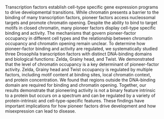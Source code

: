 Transcription factors establish cell-type specific gene expression programs to drive developmental transitions.
While chromatin presents a barrier to the binding of many transcription factors, pioneer factors access nucleosomal targets and promote chromatin opening.
Despite the ability to bind to target motifs in closed chromatin, many pioneer factors display cell-type specific binding and activity.
The mechanisms that govern pioneer-factor occupancy in different cell types and the relationship between chromatin occupancy and chromatin opening remain unclear.
To determine how pioneer-factor binding and activity are regulated, we systematically studied three Drosophila transcription factors with distinct DNA-binding domains and biological functions: Zelda, Grainy head, and Twist.
We demonstrated that the level of chromatin occupancy is a key determinant of pioneer-factor activity.
Zelda, Grainy head and Twist occupancy is regulated by multiple factors, including motif content at binding sites, local chromatin context, and protein concentration.
We found that regions outside the DNA-binding domain are required for binding and chromatin opening.
Together, our results demonstrate that pioneering activity is not a binary feature intrinsic to a protein but occurs on a spectrum and can be regulated by a variety of protein-intrinsic and cell-type-specific features.
These findings have important implications for how pioneer factors drive development and how misexpression can lead to disease.
